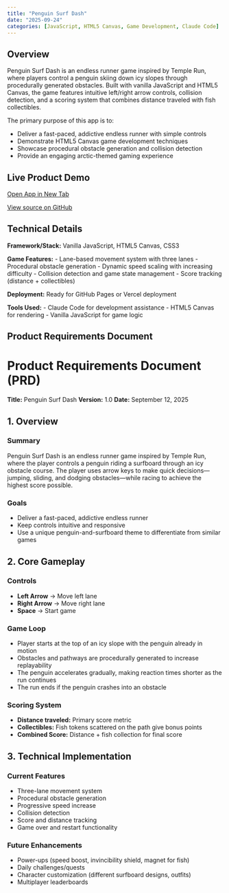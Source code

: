 ```yaml
---
title: "Penguin Surf Dash"
date: "2025-09-24"
categories: [JavaScript, HTML5 Canvas, Game Development, Claude Code]
---
```


## Overview

Penguin Surf Dash is an endless runner game inspired by Temple Run, where players control a penguin skiing down icy slopes through procedurally generated obstacles. Built with vanilla JavaScript and HTML5 Canvas, the game features intuitive left/right arrow controls, collision detection, and a scoring system that combines distance traveled with fish collectibles.

The primary purpose of this app is to:

- Deliver a fast-paced, addictive endless runner with simple controls
- Demonstrate HTML5 Canvas game development techniques
- Showcase procedural obstacle generation and collision detection
- Provide an engaging arctic-themed gaming experience

## Live Product Demo

<div class="d-flex justify-content-center gap-3 my-4">
  <!-- Open App button -->
  <a class="btn btn-primary d-inline-flex align-items-center"
     href="https://myfirstapp-chha84ccq-nate-sibbetts-projects.vercel.app"
     target="_blank" rel="noopener"
     aria-label="Open live app">
    <i class="fa-solid fa-window-restore me-2" aria-hidden="true"></i>
    Open App in New Tab
  </a>

  <!-- GitHub Source button -->
  <a class="btn btn-outline-dark d-inline-flex align-items-center"
     href="https://github.com/ncsibbett-sudo"
     target="_blank" rel="noopener"
     aria-label="Open GitHub source">
    <i class="fa-brands fa-github me-2" aria-hidden="true"></i>
    View source on GitHub
  </a>
</div>

## Technical Details

**Framework/Stack:** Vanilla JavaScript, HTML5 Canvas, CSS3

**Game Features:**
- Lane-based movement system with three lanes
- Procedural obstacle generation
- Dynamic speed scaling with increasing difficulty
- Collision detection and game state management
- Score tracking (distance + collectibles)

**Deployment:** Ready for GitHub Pages or Vercel deployment

**Tools Used:**
- Claude Code for development assistance
- HTML5 Canvas for rendering
- Vanilla JavaScript for game logic

## Product Requirements Document

# Product Requirements Document (PRD)

**Title:** Penguin Surf Dash
**Version:** 1.0
**Date:** September 12, 2025

## 1. Overview

### Summary
Penguin Surf Dash is an endless runner game inspired by Temple Run, where the player controls a penguin riding a surfboard through an icy obstacle course. The player uses arrow keys to make quick decisions—jumping, sliding, and dodging obstacles—while racing to achieve the highest score possible.

### Goals
- Deliver a fast-paced, addictive endless runner
- Keep controls intuitive and responsive
- Use a unique penguin-and-surfboard theme to differentiate from similar games

## 2. Core Gameplay

### Controls
- **Left Arrow** → Move left lane
- **Right Arrow** → Move right lane
- **Space** → Start game

### Game Loop
- Player starts at the top of an icy slope with the penguin already in motion
- Obstacles and pathways are procedurally generated to increase replayability
- The penguin accelerates gradually, making reaction times shorter as the run continues
- The run ends if the penguin crashes into an obstacle

### Scoring System
- **Distance traveled:** Primary score metric
- **Collectibles:** Fish tokens scattered on the path give bonus points
- **Combined Score:** Distance + fish collection for final score

## 3. Technical Implementation

### Current Features
- Three-lane movement system
- Procedural obstacle generation
- Progressive speed increase
- Collision detection
- Score and distance tracking
- Game over and restart functionality

### Future Enhancements
- Power-ups (speed boost, invincibility shield, magnet for fish)
- Daily challenges/quests
- Character customization (different surfboard designs, outfits)
- Multiplayer leaderboards